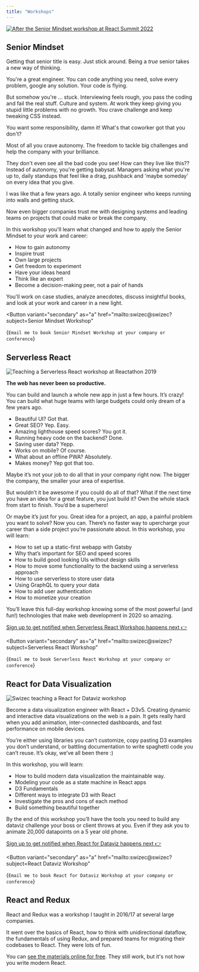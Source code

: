 ```yaml
---
title: "Workshops"
---
```



[![After the Senior Mindset workshop at React Summit 2022](../images/senior-mindset-workshop.jpeg)](https://twitter.com/mrkosima/status/1537150893908447233)

## Senior Mindset

Getting that senior title is easy. Just stick around. Being a _true_ senior takes a new way of thinking.

You're a great engineer. You can code anything you need, solve every problem, google any solution. Your code is flying.

But somehow you're ... stuck. Interviewing feels rough, you pass the coding and fail the real stuff. Culture and system. At work they keep giving you stupid little problems with no growth. You crave challenge and keep tweaking CSS instead.

You want some responsibility, damn it! What's that coworker got that you don't?

Most of all you crave autonomy. The freedom to tackle big challenges and help the company with your brilliance.

They don't even see all the bad code you see! How can they live like this?? Instead of autonomy, you're getting babysat. Managers asking what you're up to, daily standups that feel like a drag, pushback and 'maybe someday' on every idea that you give.

I was like that a few years ago. A totally senior engineer who keeps running into walls and getting stuck.

Now even bigger companies trust me with designing systems and leading teams on projects that could make or break the company.

In this workshop you'll learn what changed and how to apply the Senior Mindset to your work and career:

- How to gain autonomy
- Inspire trust
- Own large projects
- Get freedom to experiment
- Have your ideas heard
- Think like an expert
- Become a decision-making peer, not a pair of hands

You'll work on case studies, analyze anecdotes, discuss insightful books, and look at your work and career in a new light.

<Button
  variant="secondary"
  as="a"
  href="mailto:swizec@swizec?subject=Senior Mindset Workshop"
>
  {`Email me to book Senior Mindset Workshop at your company or conference`}
</Button>

## Serverless React

![Teaching a Serverless React workshop at Reactathon 2019](../images/swizec-workshop-25.jpg)

**The web has never been so productive.**

You can build and launch a whole new app in just a few hours. It’s crazy! You can build what huge teams with large budgets could only dream of a few years ago.

- Beautiful UI? Got that.
- Great SEO? Yep. Easy.
- Amazing lighthouse speed scores? You got it.
- Running heavy code on the backend? Done.
- Saving user data? Yepp.
- Works on mobile? Of course.
- What about an offline PWA? Absolutely.
- Makes money? Yep got that too.

Maybe it’s not your job to do all that in your company right now. The bigger the company, the smaller your area of expertise.

But wouldn’t it be awesome if you could do all of that? What if the next time you have an idea for a great feature, you just build it? Own the whole stack from start to finish. You’d be a superhero!

Or maybe it’s just for you. Great idea for a project, an app, a painful problem you want to solve? Now you can. There’s no faster way to upercharge your career than a side project you’re passionate about. In this workshop, you will learn:

- How to set up a static-first webapp with Gatsby
- Why that’s important for SEO and speed scores
- How to build good looking UIs without design skills
- How to move some functionality to the backend using a serverless approach
- How to use serverless to store user data
- Using GraphQL to query your data
- How to add user authentication
- How to monetize your creation

You’ll leave this full-day workshop knowing some of the most powerful (and fun!) technologies that make web development in 2020 so amazing.

[Sign up to get notified when Serverless React Workshop happens next 👉](https://swizec.com/letters)

<Button
  variant="secondary"
  as="a"
  href="mailto:swizec@swizec?subject=Serverless React Workshop"
>
  {`Email me to book Serverless React Workshop at your company or conference`}
</Button>

## React for Data Visualization

![Swizec teaching a React for Dataviz workshop](../images/swizec-reactviz-workshop.jpg)

Become a data visualization engineer with React + D3v5. Creating dynamic and interactive data visualizations on the web is a pain. It gets really hard when you add animation, inter-connected dashboards, and fast performance on mobile devices.

You’re either using libraries you can’t customize, copy pasting D3 examples you don’t understand, or battling documentation to write spaghetti code you can’t reuse. It’s okay, we’ve all been there :)

In this workshop, you will learn:

- How to build modern data visualization the maintainable way.
- Modeling your code as a state machine in React apps
- D3 Fundamentals
- Different ways to integrate D3 with React
- Investigate the pros and cons of each method
- Build something beautiful together

By the end of this workshop you’ll have the tools you need to build any dataviz challenge your boss or client throws at you. Even if they ask you to animate 20,000 datapoints on a 5 year old phone.

[Sign up to get notified when React for Dataviz happens next 👉](https://reactfordataviz.com)

<Button
  variant="secondary"
  as="a"
  href="mailto:swizec@swizec?subject=React Dataviz Workshop"
>
  {`Email me to book React for Dataviz Workshop at your company or conference`}
</Button>

## React and Redux

React and Redux was a workshop I taught in 2016/17 at several large companies.

It went over the basics of React, how to think with unidirectional dataflow, the fundamentals of using Redux, and prepared teams for migrating their codebases to React. They were lots of fun.

You can [see the materials online for free](https://reactworkshop.co/). They still work, but it's not how you write modern React.
